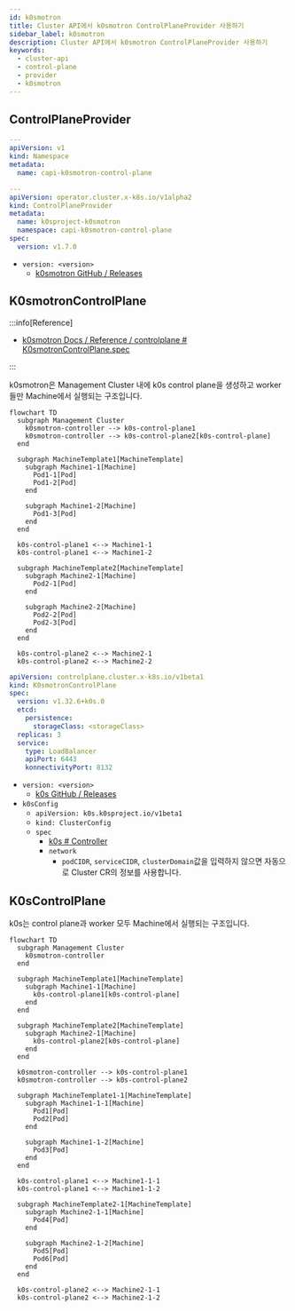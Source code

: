 ```yaml
---
id: k0smotron
title: Cluster API에서 k0smotron ControlPlaneProvider 사용하기
sidebar_label: k0smotron
description: Cluster API에서 k0smotron ControlPlaneProvider 사용하기
keywords:
  - cluster-api
  - control-plane
  - provider
  - k0smotron
---
```


## ControlPlaneProvider

```yaml
---
apiVersion: v1
kind: Namespace
metadata:
  name: capi-k0smotron-control-plane

---
apiVersion: operator.cluster.x-k8s.io/v1alpha2
kind: ControlPlaneProvider
metadata:
  name: k0sproject-k0smotron
  namespace: capi-k0smotron-control-plane
spec:
  version: v1.7.0
```

- `version: <version>`
  - [k0smotron GitHub / Releases](https://github.com/k0sproject/k0smotron/releases)

## K0smotronControlPlane

:::info[Reference]

- [k0smotron Docs / Reference / controlplane # K0smotronControlPlane.spec](https://docs.k0smotron.io/stable/resource-reference/controlplane.cluster.x-k8s.io-v1beta1/#k0smotroncontrolplanespec)

:::

k0smotron은 Management Cluster 내에 k0s control plane을 생성하고 worker들만 Machine에서 실행되는 구조입니다.

```mermaid
flowchart TD
  subgraph Management Cluster
    k0smotron-controller --> k0s-control-plane1
    k0smotron-controller --> k0s-control-plane2[k0s-control-plane]
  end

  subgraph MachineTemplate1[MachineTemplate]
    subgraph Machine1-1[Machine]
      Pod1-1[Pod]
      Pod1-2[Pod]
    end

    subgraph Machine1-2[Machine]
      Pod1-3[Pod]
    end
  end

  k0s-control-plane1 <--> Machine1-1
  k0s-control-plane1 <--> Machine1-2

  subgraph MachineTemplate2[MachineTemplate]
    subgraph Machine2-1[Machine]
      Pod2-1[Pod]
    end

    subgraph Machine2-2[Machine]
      Pod2-2[Pod]
      Pod2-3[Pod]
    end
  end

  k0s-control-plane2 <--> Machine2-1
  k0s-control-plane2 <--> Machine2-2
```

```yaml
apiVersion: controlplane.cluster.x-k8s.io/v1beta1
kind: K0smotronControlPlane
spec:
  version: v1.32.6+k0s.0
  etcd:
    persistence:
      storageClass: <storageClass>
  replicas: 3
  service:
    type: LoadBalancer
    apiPort: 6443
    konnectivityPort: 8132
```

- `version: <version>`
  - [k0s GitHub / Releases](https://github.com/k0sproject/k0s/releases)
- `k0sConfig`
  - `apiVersion: k0s.k0sproject.io/v1beta1`
  - `kind: ClusterConfig`
  - `spec`
    - [k0s # Controller](/docs/mlops/kubernetes/cluster/k0s/k0s.mdx#controller)
    - `network`
      - `podCIDR`, `serviceCIDR`, `clusterDomain`값을 입력하지 않으면 자동으로 Cluster CR의 정보를 사용합니다.

## K0sControlPlane

k0s는 control plane과 worker 모두 Machine에서 실행되는 구조입니다.

```mermaid
flowchart TD
  subgraph Management Cluster
    k0smotron-controller
  end

  subgraph MachineTemplate1[MachineTemplate]
    subgraph Machine1-1[Machine]
      k0s-control-plane1[k0s-control-plane]
    end
  end

  subgraph MachineTemplate2[MachineTemplate]
    subgraph Machine2-1[Machine]
      k0s-control-plane2[k0s-control-plane]
    end
  end

  k0smotron-controller --> k0s-control-plane1
  k0smotron-controller --> k0s-control-plane2

  subgraph MachineTemplate1-1[MachineTemplate]
    subgraph Machine1-1-1[Machine]
      Pod1[Pod]
      Pod2[Pod]
    end

    subgraph Machine1-1-2[Machine]
      Pod3[Pod]
    end
  end

  k0s-control-plane1 <--> Machine1-1-1
  k0s-control-plane1 <--> Machine1-1-2

  subgraph MachineTemplate2-1[MachineTemplate]
    subgraph Machine2-1-1[Machine]
      Pod4[Pod]
    end

    subgraph Machine2-1-2[Machine]
      Pod5[Pod]
      Pod6[Pod]
    end
  end

  k0s-control-plane2 <--> Machine2-1-1
  k0s-control-plane2 <--> Machine2-1-2
```
